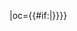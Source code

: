 {{fb team|t=杭州绿城|tan=杭州绿城足球俱乐部|tc=CHN|abb={{#if:{{{abb|}}}|杭州}}|oc={{#if:{{{oc|}}}|{{{oc}}}}}}}<!--
--><noinclude>[[Category:中国足球超级联赛模板|{{PAGENAME}}]]</noinclude>